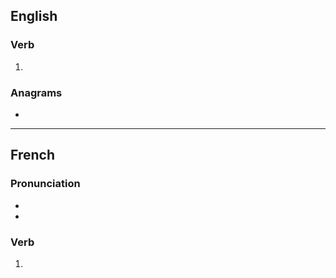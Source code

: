 {{also|affirmé}}
==English==

===Verb===
{{head|en|verb}}

# {{obsolete spelling of|en|affirm}}

===Anagrams===
* {{anagrams|en|a=aeffimr|affimer}}

----

==French==

===Pronunciation===
* {{fr-IPA|pos=v}}
* {{audio|fr|LL-Q150 (fra)-Lyokoï-affirme.wav|Audio}}

===Verb===
{{head|fr|verb form}}

# {{inflection of|fr|affirmer||1//3|s|pres|ind//sub|;|2|s|impr}}